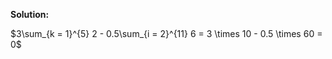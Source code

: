
\color{blue}

**Solution:**

$3\sum_{k = 1}^{5} 2 - 0.5\sum_{i = 2}^{11} 6 = 3 \times 10 - 0.5 \times 60 = 0$

\color{black}

